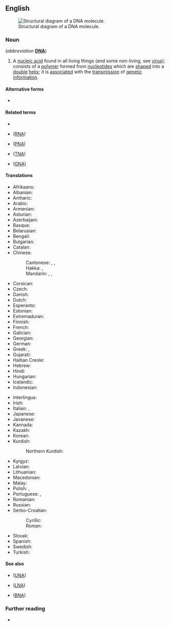 ==English==
[[File:DNA-structure-and-bases.png|thumb|Structural diagram of a DNA molecule.]]

===Noun===
{{en-noun|-}} (''abbreviation'' '''[[DNA]]''')

# {{lb|en|genetics|biochemistry}} A [[nucleic acid]] found in all living things (and some non-living, see [[virus]]); consists of a [[polymer]] formed from [[nucleotide]]s which are [[shaped]] into a [[double]] [[helix]]; it is [[associated]] with the [[transmission]] of [[genetic]] [[information]].
#: {{syn|en|deoxyribose nucleic acid|desoxyribose nucleic acid|double helix}}
#: {{mer|en|nucleotide}}

====Alternative forms====
* {{l|en|desoxyribonucleic acid}}

====Related terms====
* {{l|en|nucleic acid}}
* {{l|en|ribonucleic acid}} ([[RNA]])
* {{l|en|peptide nucleic acid}} ([[PNA]])
* {{l|en|threose nucleic acid}} ([[TNA]])
* {{l|en|glycol nucleic acid}} ([[GNA]])

====Translations====
<!--Put the full forms only in this table. The translations of the abbreviation belong the translation table for "DNA", not here-->
{{trans-top|deoxyribonucleic acid}}
* Afrikaans: {{t|af|deoksiribonukleïensuur|s}}
* Albanian: {{t|sq|acidi dezoksiribonukleik}}
* Amharic: {{t|am|ዲኦክሲራይቦኑክሊክ አሲድ}}
* Arabic: {{t|ar|حمض النووي الريبي منقوص الأكسجين}}
* Armenian: {{t+|hy|դեզօքսիռիբոնուկլեինաթթու}}
* Asturian: {{t|ast|ácidu desoxirribonucleico|n}}
* Azerbaijani: {{t|az|dezoksiribonuklein turşusu}}
* Basque: {{t|eu|azido desoxirribonukleiko}}
* Belarusian: {{t|be|дэзаксірыбануклеінавая кіслата}}
* Bengali: {{t|bn|ডিঅক্সিরাইবোনিউক্লিয়িক এসিড}}
* Bulgarian: {{t|bg|дезоксирибонуклеинова киселина}}
* Catalan: {{t+|ca|àcid desoxiribonucleic}}
* Chinese:
*: Cantonese: {{t|yue|脫氧核糖核酸|sc=Hani}}, {{t|yue|脱氧核糖核酸|tr=tyut3 joeng5 hat6 tong4 hat6 syun1|sc=Hani}}, {{t|yue|去氧核糖核酸|tr=heoi3 joeng5 hat6 tong4 hat6 syun1|sc=Hani}}
*: Hakka: {{t|hak|脫氧核糖核酸|sc=Hani}}, {{t|hak|脱氧核糖核酸|tr=thot-yông fu̍t-thòng fu̍t-sôn|sc=Hani}}
*: Mandarin: {{t+|cmn|脫氧核糖核酸|sc=Hani}}, {{t+|cmn|脱氧核糖核酸|tr=tuōyǎng hétáng hésuān|sc=Hani}}, {{t+|cmn|去氧核糖核酸|tr=qùyǎng hétáng hésuān|sc=Hani}}
* Corsican: {{t|co|àcitu desossiribonucleicu}}
* Czech: {{t|cs|deoxyribonukleová kyselina|f}}
* Danish: {{t|da|deoxyribonukleinsyre}}
* Dutch: {{t+|nl|desoxyribonucleïnezuur}}
* Esperanto: {{t|eo|deoksiribonuklea acido}}
* Estonian: {{t|et|desoksüribonukleiinhape|s}}
* Extremaduran: {{t|ext|aceu desoxirribonucleicu|m}}
* Finnish: {{t|fi|deoksiribonukleiinihappo}}
* French: {{t+|fr|acide désoxyribonucléique|m}}
* Galician: {{t|gl|ácido desoxirribonucleico|m}}
* Georgian: {{t|ka|დეზოქსირიბონუკლეინის მჟავა}}
* German: {{t+|de|Desoxyribonukleinsäure|f}}
* Greek: {{t+|el|δεσοξυριβοζονουκλεϊνικό οξύ|p}}, {{t|el|δεοξυριβονουκλεϊκό οξύ|p}}
* Gujarati: {{t|gu|ડિઓક્સિરાઇબોન્યુક્લિક એસિડ}}
* Haitian Creole: {{t|ht|asid dezoksiribonukleik}}
* Hebrew: {{t+|he|דנ"א|f|tr=khumtsá deóksiribonucléit|alt=חומצה דאוקסיריבונוקלאית|sc=Hebr}}
* Hindi: {{t|hi|डिऑक्सीराइबोन्यूक्लिक अम्ल}}
* Hungarian: {{t+|hu|dezoxiribonukleinsav}}
* Icelandic: {{t+|is|deoxýríbósakjarnsýra|f}}
* Indonesian: {{t+|id|asam deoksiribonukleat}}
{{trans-mid}}
* Interlingua: {{t|ia|acido desoxyribonucleic}}
* Irish: {{t|ga|aigéad deoxyribonucleic}}
* Italian: {{t|it|acido desossiribonucleico|m}}, {{t|it|acido deossiribonucleico|m}}
* Japanese: {{t+|ja|デオキシリボ核酸|tr=deokishiribo kakusan}}
* Javanese: {{t|jv|asem dhéyoksiribonukléyat}}
* Kannada: {{t|kn|ಡಿಯೋಕ್ಸಿರೈಬೊನ್ಯೂಕ್ಲಿಯಿಕ್ ಆಮ್ಲ}}
* Kazakh: {{t|kk|дезоксирибонуклеин қышқылы}}
* Korean: {{t|ko|디옥시리보핵산}}
* Kurdish:
*: Northern Kurdish: {{t|kmr|asîda deoksîrîbonukleyî|f}}
* Kyrgyz: {{t|ky|дезоксирибонуклеин кислотасы}}
* Latvian: {{t|lv|dezoksiribonukleīnskābe}}
* Lithuanian: {{t|lt|deoksiribonukleorugštis|f}}
* Macedonian: {{t|mk|деоксирибонуклеинска киселина}}
* Malay: {{t|ms|asid deoksiribonukleik}}
* Polish: {{t+|pl|kwas deoksyrybonukleinowy|m}}, {{t+|pl|kwas dezoksyrybonukleinowy|m}}
* Portuguese: {{t+|pt|ácido desoxirribonucleico|m}} {{qualifier|Portugal}}, {{t|pt|ácido desoxirribonucléico|m}} {{qualifier|Brazil}}
* Romanian: {{t+|ro|acid dezoxiribonucleic|m}}
* Russian: {{t+|ru|дезоксирибонуклеи́новая кислота́|f|tr=dɛzoksiribonukleínovaja kislotá}}
* Serbo-Croatian:
*: Cyrillic: {{t|sh|дезоксирибонуклеинска киселина|f|sc=Cyrl}}
*: Roman: {{t|sh|dezoksiribonukleinska kiselina|f}}
* Slovak: {{t|sk|deoxyribonukleová kyselina|f}}
* Spanish: {{t+|es|ácido desoxirribonucleico|m}}
* Swedish: {{t+|sv|deoxiribonukleinsyra|c}}
* Turkish: {{t|tr|deoksiribonükleik asit}}
{{trans-bottom}}

====See also====
* {{l|en|unlocked nucleic acid}} ([[UNA]])
* {{l|en|locked nucleic acid}} ([[LNA]])
* {{l|en|bridged nucleic acid}} ([[BNA]])

===Further reading===
* {{pedia|DNA}}